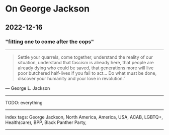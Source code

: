 # On George Jackson

## 2022-12-16

### "fitting one to come after the cops"

---

> Settle your quarrels, come together, understand the reality of our situation, understand that fascism is already here, that people are already dying who could be saved, that generations more will live poor butchered half-lives if you fail to act... Do what must be done, discover your humanity and your love in revolution.”

— George L. Jackson

---

TODO: everything

---

index tags: George Jackson, North America, America, USA, ACAB, LGBTQ+, Health(care), BPP, Black Panther Party, 

---
